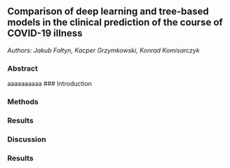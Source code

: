 ## Comparison of deep learning and tree-based models in the clinical prediction of the course of COVID-19 illness

*Authors: Jakub Fołtyn, Kacper Grzymkowski, Konrad Komisarczyk*


### Abstract
aaaaaaaaaa
### Introduction

### Methods

### Results

### Discussion

### Results
